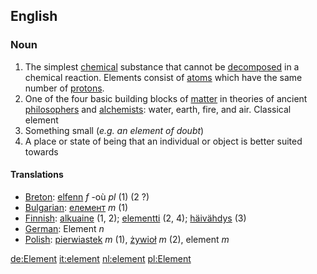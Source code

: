 ==English==

===Noun===
# The simplest [[chemical]] substance that cannot be [[decompose]]d in a chemical reaction. Elements consist of [[atom]]s which have the same number of [[proton]]s.
# One of the four basic building blocks of [[matter]] in theories of ancient [[philosopher]]s and [[alchemist]]s: water, earth, fire, and air. Classical element
# Something small (''e.g. an element of doubt'')
# A place or state of being that an individual or object is better suited towards

====Translations====
*[[Breton]]: [[elfenn]] ''f'' -où ''pl'' (1) (2 ?)
*[[Bulgarian]]: [[елемент]] ''m'' (1)
*[[Finnish]]: [[alkuaine]] (1, 2); [[elementti]] (2, 4); [[häivähdys]] (3)
*[[German]]: Element ''n''
*[[Polish]]: [[pierwiastek]] ''m'' (1), [[żywioł]] ''m'' (2), element ''m''

[[de:Element]]
[[it:element]]
[[nl:element]]
[[pl:Element]]